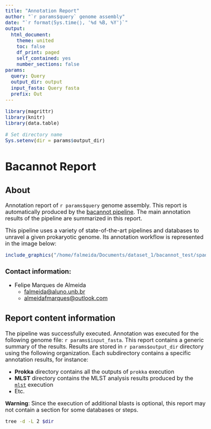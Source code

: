```yaml
---
title: "Annotation Report"
author: "`r params$query` genome assembly"
date: "`r format(Sys.time(), '%d %B, %Y')`"
output:
  html_document:
    theme: united
    toc: false
    df_print: paged
    self_contained: yes
    number_sections: false
params:
  query: Query
  output_dir: output
  input_fasta: Query fasta
  prefix: Out
---
```


<style type="text/css">

body{ /* Normal  */
      font-size: 18px;
}
.main-container {
  max-width: 90% !important;
  margin-left: auto;
  margin-right: auto;
}
</style>

```r
library(magrittr)
library(knitr)
library(data.table)

# Set directory name
Sys.setenv(dir = params$output_dir)
```

# Bacannot Report {.tabset .tabset-fade .tabset-pills}

## About

Annotation report of `r params$query` genome assembly. This report is automatically produced by the [bacannot pipeline](https://github.com/fmalmeida/bacannot). The main annotation results of the pipeline are summarized in this report.

This pipeline uses a variety of state-of-the-art pipelines and databases to unravel a given prokaryotic genome. Its annotation workflow is represented in the image below:

```r
include_graphics("/home/falmeida/Documents/dataset_1/bacannot_test/spades_test_ecoli/bacannot_workflow.png")
```

### Contact information:

+ Felipe Marques de Almeida
    + <falmeida@aluno.unb.br>
    + <almeidafmarques@outlook.com>

## Report content information

The pipeline was successfully executed. Annotation was executed for the following genome file: ``r params$input_fasta``. This report contains a generic summary of the results. Results are stored in ``r params$output_dir`` directory using the following organization. Each subdirectory contains a specific annotation results, for instance:
  
* **Prokka** directory contains all the outputs of `prokka` execution
* **MLST** directory contains the MLST analysis results produced by the [`mlst`](https://github.com/tseemann/mlst) execution
* Etc.

**Warning**: Since the execution of additional blasts is optional, this report may not contain a section for some databases or steps.

```bash
tree -d -L 2 $dir
```